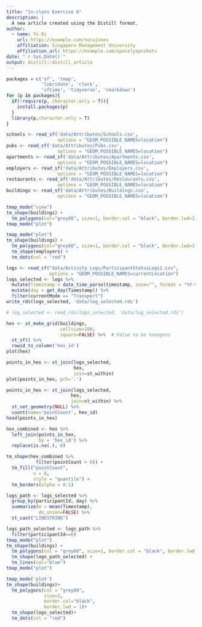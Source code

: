 ```yaml
---
title: "In-class Exercise 6"
description: |
  A new article created using the Distill format.
author:
  - name: Yu Di 
    url: https://example.com/norajones
    affiliation: Singapore Management University
    affiliation_url: https://example.com/spacelysprokets
date: "`r Sys.Date()`"
output: distill::distill_article
---
```



```r
packages = c('sf', 'tmap', 
             'lubridate', 'clock', 
             'sftime', 'tidyverse', 'rmarkdown')
for (p in packages){
  if(!require(p, character.only = T)){
    install.packages(p)
  }
  library(p,character.only = T)
}
```



```r
schools <- read_sf('data/Attributes/Schools.csv', 
                   options = "GEOM_POSSIBLE_NAMES=location")
pubs <- read_sf('data/Attributes/Pubs.csv', 
                   options = "GEOM_POSSIBLE_NAMES=location")
apartments <- read_sf('data/Attributes/Apartments.csv', 
                   options = "GEOM_POSSIBLE_NAMES=location")
employers <- read_sf('data/Attributes/Employers.csv', 
                   options = "GEOM_POSSIBLE_NAMES=location")
restaurants <- read_sf('data/Attributes/Restaurants.csv', 
                   options = "GEOM_POSSIBLE_NAMES=location")
buildings <- read_sf('data/Attributes/Buildings.csv', 
                   options = "GEOM_POSSIBLE_NAMES=location")
```

```r
tmap_mode("view")
tm_shape(buildings) +
  tm_polygons(col="grey60", size=1, border.col = "black", border.lwd=1)
tmap_mode("plot")
```


```r
tmap_mode("plot")
tm_shape(buildings) +
  tm_polygons(col="grey60", size=1, border.col = "black", border.lwd=1)+
  tm_shape(employers) +
  tm_dots(col = "red")
```


```r
logs <- read_sf("data/Activity_Logs/ParticipantStatusLogs1.csv", 
                options = "GEOM_POSSIBLE_NAMES=currentLocation")
logs_selected <- logs %>%
  mutate(Timestamp = date_time_parse(timestamp, zone="", format = "%Y-%m-%dT%H:%M:%S")) %>%
  mutate(day = get_day(Timestamp)) %>%
  filter(currentMode == "Transport")
write_rds(logs_selected, 'data/log_selected.rds')
```


```r
# log_selected <- read_rds(logs_selected, 'data/log_selected.rds')
```

```r
hex <- st_make_grid(buildings, 
                    cellsize=100, 
                    square=FALSE) %>%  # False to be hexegons
  st_sf() %>%
  rowid_to_column('hex_id')
plot(hex)
```

```r
points_in_hex <- st_join(logs_selected, 
                         hex, 
                         join=st_within)
plot(points_in_hex, pch='.')
```
```r
points_in_hex <- st_join(logs_selected, 
                        hex, 
                        join=st_within) %>%
  st_set_geometry(NULL) %>%
  count(name='pointCount', hex_id)
head(points_in_hex)
```
```r
hex_combined <- hex %>%
  left_join(points_in_hex, 
            by = 'hex_id') %>%
  replace(is.na(.), 0)

tm_shape(hex_combined %>%
           filter(pointCount > 0)) +
  tm_fill("pointCount",
          n = 8,
          style = "quantile") +
  tm_borders(alpha = 0.1)
```

```r
logs_path <- logs_selected %>%
  group_by(participantId, day) %>%
  summarize(m = mean(Timestamp), 
            do_union=FALSE) %>%
  st_cast("LINESTRING")
```

```r
logs_path_selected <- logs_path %>%
  filter(participantId==0)
tmap_mode("plot")
tm_shape(buildings) + 
  tm_polygons(col = "grey60", size=1, border.col = "black", border.lwd = 1) +
  tm_shape(logs_path_selected) + 
  tm_lines(col="blue")
tmap_mode("plot")
```

```r
tmap_mode('plot')
tm_shape(buildings)+
  tm_polygons(col = "grey60",
              size=1,
              border.col="black",
              border.lwd = 1)+
  tm_shape(logs_selected)+
  tm_dots(col = "red")
```